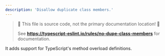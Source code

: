 ```yaml
---
description: 'Disallow duplicate class members.'
---
```



> 🛑 This file is source code, not the primary documentation location! 🛑
>
> See **https://typescript-eslint.io/rules/no-dupe-class-members** for documentation.


<TypeScriptOverlap />

It adds support for TypeScript's method overload definitions.
